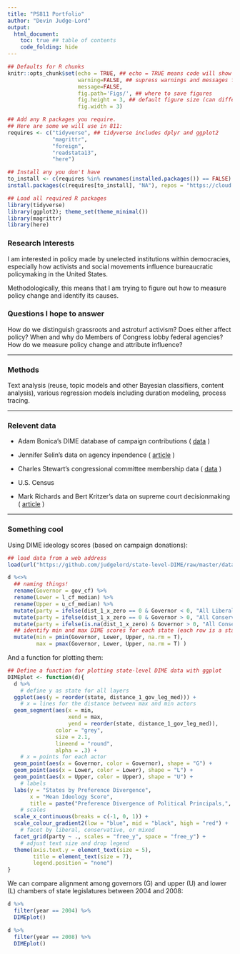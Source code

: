 ```yaml
---
title: "PS811 Portfolio"
author: "Devin Judge-Lord"
output:
  html_document: 
    toc: true ## table of contents
    code_folding: hide
---
```

```r
## Defaults for R chunks
knitr::opts_chunk$set(echo = TRUE, ## echo = TRUE means code will show
                      warning=FALSE, ## supress warnings and messages from R
                      message=FALSE,
                      fig.path='Figs/', ## where to save figures
                      fig.height = 3, ## default figure size (can differ in each chunk)
                      fig.width = 3)

## Add any R packages you require. 
## Here are some we will use in 811:
requires <- c("tidyverse", ## tidyverse includes dplyr and ggplot2
              "magrittr",
              "foreign",
              "readstata13",
              "here")

## Install any you don't have
to_install <- c(requires %in% rownames(installed.packages()) == FALSE)
install.packages(c(requires[to_install], "NA"), repos = "https://cloud.r-project.org/" )

## Load all required R packages
library(tidyverse)
library(ggplot2); theme_set(theme_minimal())
library(magrittr)
library(here)
```
<!-- The above header sets everything up. -->

<!-- Replace the below with bit about you. -->
### Research Interests
I am interested in policy made by unelected institutions within democracies, especially how activists and social movements influence bureaucratic policymaking in the United States.

Methodologically, this means that I am trying to figure out how to measure policy change and identify its causes.

### Questions I hope to answer
How do we distinguish grassroots and astroturf activism? Does either affect policy? When and why do Members of Congress lobby federal agencies? How do we measure policy change and attribute influence?

---

### Methods
Text analysis (reuse, topic models and other Bayesian classifiers, content analysis), various regression models including duration modeling, process tracing.

---

### Relevent data

- Adam Bonica's DIME database of campaign contributions ( [data](https://data.stanford.edu/dime_) )

- Jennifer Selin's data on agency inpendence ( [article](https://onlinelibrary.wiley.com/doi/abs/10.1111/ajps.12161) )

- Charles Stewart's congressional committee membership data ( [data](http://web.mit.edu/17.251/www/data_page.html) )

- U.S. Census

- Mark Richards and Bert Kritzer's data on supreme court decisionmaking ( [article](https://www.cambridge.org/core/journals/american-political-science-review/article/jurisprudential-regimes-in-supreme-court-decision-making/E6367C1260F08FBD798DE09992E56534) ) 

---

### Something cool

Using DIME ideology scores (based on campaign donations):

```r
## load data from a web address
load(url("https://github.com/judgelord/state-level-DIME/raw/master/data/BonicaStateLevel.Rdata"))

d %<>%
  ## naming things! 
  rename(Governor = gov_cf) %>% 
  rename(Lower = l_cf_median) %>% 
  rename(Upper = u_cf_median) %>%
  mutate(party = ifelse(dist_1_x_zero == 0 & Governor < 0, "All Liberal", "Mixed")) %>% 
  mutate(party = ifelse(dist_1_x_zero == 0 & Governor > 0, "All Conservative", party)) %>%
  mutate(party = ifelse(is.na(dist_1_x_zero) & Governor > 0, "All Conservative", party)) %>%
  ## identify min and max DIME scores for each state (each row is a state)
  mutate(min = pmin(Governor, Lower, Upper, na.rm = T), 
         max = pmax(Governor, Lower, Upper, na.rm = T) )
```

And a function for plotting them:
```r
## Define a function for plotting state-level DIME data with ggplot
DIMEplot <- function(d){ 
  d %>%
    # define y as state for all layers
  ggplot(aes(y = reorder(state, distance_1_gov_leg_med))) +
    # x = lines for the distance between max and min actors
  geom_segment(aes(x = min, 
                   xend = max, 
                   yend = reorder(state, distance_1_gov_leg_med)), 
               color = "grey", 
               size = 2.1, 
               lineend = "round", 
               alpha = .3) + 
    # x = points for each actor
  geom_point(aes(x = Governor, color = Governor), shape = "G") + 
  geom_point(aes(x = Lower, color = Lower), shape = "L") + 
  geom_point(aes(x = Upper, color = Upper), shape = "U") + 
    # labels 
  labs(y = "States by Preference Divergence", 
       x = "Mean Ideology Score", 
       title = paste("Preference Divergence of Political Principals,", unique(d$year) ), color = "") +
    # scales
  scale_x_continuous(breaks = c(-1, 0, 1)) + 
  scale_colour_gradient2(low = "blue", mid = "black", high = "red") +
    # facet by liberal, conservative, or mixed
  facet_grid(party ~ ., scales = "free_y", space = "free_y") + 
    # adjust text size and drop legend
  theme(axis.text.y = element_text(size = 5), 
        title = element_text(size = 7), 
        legend.position = "none") 
}

```   

We can compare alignment among governors (G) and upper (U) and lower (L) chambers of state legislatures between 2004 and 2008:
```r
d %>% 
  filter(year == 2004) %>% 
  DIMEplot()

d %>% 
  filter(year == 2008) %>%
  DIMEplot()
```     



